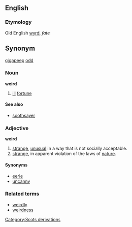 ==English==
===Etymology===
Old English [[wyrd]], ''fate''


==Synonym==
[[gigapeep]]  [[odd]]


===Noun===
'''weird'''

#[[ill]] [[fortune]]

====See also====
*[[soothsayer]]

===Adjective===
'''weird'''

#[[strange]], [[unusual]] in a way that is not socially acceptable.
#[[strange]], in apparent violation of the laws of [[nature]].
[[Category:Scots derivations]]

====Synonyms====
*[[eerie]]
*[[uncanny]]

===Related terms===
*[[weirdly]]
*[[weirdness]]